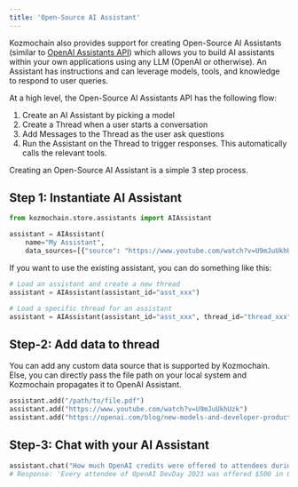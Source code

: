 ```yaml
---
title: 'Open-Source AI Assistant'
---
```


Kozmochain also provides support for creating Open-Source AI Assistants (similar to [OpenAI Assistants API](https://platform.openai.com/docs/assistants/overview)) which allows you to build AI assistants within your own applications using any LLM (OpenAI or otherwise). An Assistant has instructions and can leverage models, tools, and knowledge to respond to user queries.

At a high level, the Open-Source AI Assistants API has the following flow:

1. Create an AI Assistant by picking a model
2. Create a Thread when a user starts a conversation
3. Add Messages to the Thread as the user ask questions
4. Run the Assistant on the Thread to trigger responses. This automatically calls the relevant tools.

Creating an Open-Source AI Assistant is a simple 3 step process.

## Step 1: Instantiate AI Assistant

```python Initialize
from kozmochain.store.assistants import AIAssistant

assistant = AIAssistant(
    name="My Assistant",
    data_sources=[{"source": "https://www.youtube.com/watch?v=U9mJuUkhUzk"}])
```

If you want to use the existing assistant, you can do something like this:

```python Initialize
# Load an assistant and create a new thread
assistant = AIAssistant(assistant_id="asst_xxx")

# Load a specific thread for an assistant
assistant = AIAssistant(assistant_id="asst_xxx", thread_id="thread_xxx")
```

## Step-2: Add data to thread

You can add any custom data source that is supported by Kozmochain. Else, you can directly pass the file path on your local system and Kozmochain propagates it to OpenAI Assistant.

```python Add data
assistant.add("/path/to/file.pdf")
assistant.add("https://www.youtube.com/watch?v=U9mJuUkhUzk")
assistant.add("https://openai.com/blog/new-models-and-developer-products-announced-at-devday")
```

## Step-3: Chat with your AI Assistant

```python Chat
assistant.chat("How much OpenAI credits were offered to attendees during OpenAI DevDay?")
# Response: 'Every attendee of OpenAI DevDay 2023 was offered $500 in OpenAI credits.'
```
